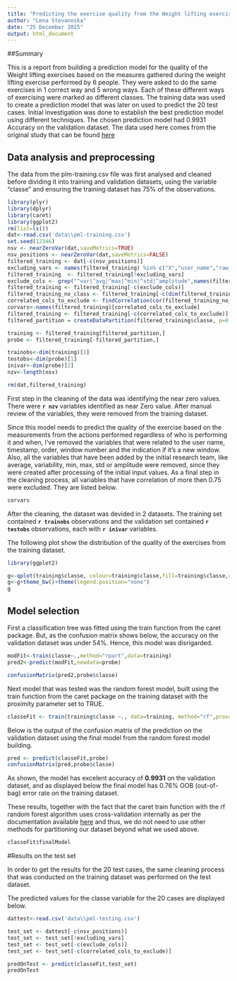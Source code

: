```yaml
---
title: "Predicting the exercise quality from the Weight lifting exercise measures"
author: "Lena Stevanoska"
date: "25 December 2015"
output: html_document
---
```


##Summary

This is a report from building a prediction model for the quality of the Weight lifting exercises based on the measures gathered during the weight lifting exercise performed by 6 people. 
They were asked to do the same exercises in 1 correct way and 5 wrong ways. Each of these different ways of exercising were marked as different classes. 
The training data was used to create a prediction model that was later on used to predict the 20 test cases.
Initial investigation was done to establish the best prediction model using different techniques. The chosen prediction model had 0.9931 Accuracy on the validation dataset.
The data used here comes from the original study that can be found [here](http://groupware.les.inf.puc-rio.br/har)


## Data analysis and preprocessing


The data from the plm-training.csv file was first analysed and cleaned before dividing it into training and validation datasets, using the variable "classe" and ensuring the training dataset has 75% of the observations.

```r
library(plyr)
library(dplyr)
library(caret)
library(ggplot2)
rm(list=ls())
dat<-read.csv('data\\pml-training.csv')
set.seed(12346)
nsv <- nearZeroVar(dat,saveMetrics=TRUE)
nsv_positions <- nearZeroVar(dat,saveMetrics=FALSE)
filtered_training <- dat[-c(nsv_positions)]
excluding_vars <- names(filtered_training) %in% c("X","user_name","raw_timestamp_part_1","raw_timestamp_part_2","cvtd_timestamp","new_window","num_window")
filtered_training  <- filtered_training[!excluding_vars]
exclude_cols <- grep("^var|^avg|^max|^min|^std|^amplitude",names(filtered_training))
filtered_training <- filtered_training[-c(exclude_cols)]
filtered_training_no_class <- filtered_training[-c(dim(filtered_training))]
correlated_cols_to_exclude <- findCorrelation(cor(filtered_training_no_class), cutoff= 0.75)
corvars<-names(filtered_training)[correlated_cols_to_exclude]
filtered_training <- filtered_training[-c(correlated_cols_to_exclude)]
filtered_partition = createDataPartition(filtered_training$classe, p=0.75, list=F)

training <- filtered_training[filtered_partition,]
probe <- filtered_training[-filtered_partition,]

trainobs<-dim(training)[1]
testobs<-dim(probe)[1]
inivar<-dim(probe)[2]
nzv<-length(nsv)

rm(dat,filtered_training)

```

First step in the cleaning of the data was identifying the near zero values. There were **`r nzv`** variables identified as near Zero value. After manual review of the variables, they were removed from the training dataset.

Since this model needs to predict the quality of the exercise based on the measurements from the actions performed regardless of who is performing it and when, I've removed the variables that were related to the user name, timestamp, order, window number and the indication if it's a new window. Also, all the variables that have been added by the initial research team, like average, variability, min, max, std or amplitude were removed, since they were created after processing of the initial input values. As a final step in the cleaning process, all variables that have correlation of more then 0.75 were excluded. They are listed below.

```r
corvars
```

After the cleaning, the dataset was devided in 2 datasets. The training set contained  **`r trainobs`** observations and the validation set contained **`r testobs`** observations, each with **`r inivar`** variables.

The following plot show the distribution of the quality of the exercises from the training dataset.

```r
library(ggplot2)

g<-qplot(training$classe, colour=training$classe,fill=training$classe,xlab = "Exercise quality type")
g<-g+theme_bw()+theme(legend.position="none")
g
```



## Model selection

First a classification tree was fitted using the train function from the caret package. But, as the confusion matrix shows below, the accuracy on the validation dataset was under 54%. Hence, this model was disrigarded.

```r
modFit<-train(classe~.,method="rpart",data=training)
pred2<-predict(modFit,newdata=probe)

confusionMatrix(pred2,probe$classe)

```

Next model that was tested was the random forest model, built using the train function from the caret package on the training dataset with the proximity parameter set to TRUE.

```r
classeFit <- train(training$classe ~., data=training, method="rf",prox=TRUE)

```

Below is the output of the confusion matrix of the prediction on the validation dataset using the final model from the random forest model building. 

```r
pred <- predict(classeFit,probe)
confusionMatrix(pred,probe$classe)

```

As shown, the model has excelent accuracy of **0.9931** on the validation dataset, and as displayed below the final model has 0.76% OOB (out-of-bag) error rate on the training dataset. 

These results, together with the fact that the caret train function with the rf random forest algorithm uses cross-validation internally as per the documentation available [here](http://topepo.github.io/caret/training.html) and thus, we do not need to use other methods for partitioning our dataset beyond what we used above.

```r
classeFit$finalModel

```



#Results on the test set

In order to get the results for the 20 test cases, the same cleaning process that was conducted on the training dataset was performed on the test dataset.

The predicted values for the classe variable for the 20 cases are displayed below.

```r

dattest<-read.csv('data\\pml-testing.csv')

test_set <- dattest[-c(nsv_positions)]
test_set <- test_set[!excluding_vars]
test_set <- test_set[-c(exclude_cols)]
test_set <- test_set[-c(correlated_cols_to_exclude)]

predOnTest <- predict(classeFit,test_set)
predOnTest
```
